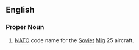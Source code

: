 
==English==
===Proper Noun===
'''   '''
# [[NATO]] code name for the [[Soviet]] [[Mig]] 25 aircraft.


<P>{{wikipedia}}
